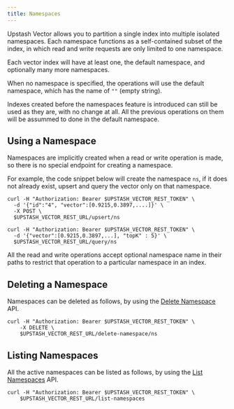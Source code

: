 ```yaml
---
title: Namespaces
---
```


Upstash Vector allows you to partition a single index into multiple isolated namespaces.
Each namespace functions as a self-contained subset of the index, in which read and write
requests are only limited to one namespace.

Each vector index will have at least one, the default namespace, and optionally many more
namespaces.

When no namespace is specified, the operations will use the default namespace, which has
the name of `""` (empty string).

<Note>
    Indexes created before the namespaces feature is introduced can still be used
    as they are, with no change at all. All the previous operations on them will be
    assummed to done in the default namespace.
</Note>

## Using a Namespace

Namespaces are implicitly created when a read or write operation is made, so there
is no special endpoint for creating a namespace.

For example, the code snippet below will create the namespace `ns`, if it does not
already exist, upsert and query the vector only on that namespace.

```shell
curl -H "Authorization: Bearer $UPSTASH_VECTOR_REST_TOKEN" \
  -d '{"id":"4", "vector":[0.9215,0.3897,....]}' \
  -X POST \
  $UPSTASH_VECTOR_REST_URL/upsert/ns

curl -H "Authorization: Bearer $UPSTASH_VECTOR_REST_TOKEN" \
  -d '{"vector":[0.9215,0.3897,...], "topK" : 5}' \
  $UPSTASH_VECTOR_REST_URL/query/ns
```

All the read and write operations accept optional namespace name in their paths to 
restrict that operation to a particular namespace in an index.

## Deleting a Namespace

Namespaces can be deleted as follows, by using the 
[Delete Namespace](../api/endpoints/delete-namespace) API.

```shell
curl -H "Authorization: Bearer $UPSTASH_VECTOR_REST_TOKEN" \
    -X DELETE \
    $UPSTASH_VECTOR_REST_URL/delete-namespace/ns
```

## Listing Namespaces

All the active namespaces can be listed as follows, by using the
[List Namespaces](../api/endpoints/list-namespaces) API.

```shell
curl -H "Authorization: Bearer $UPSTASH_VECTOR_REST_TOKEN" \
    $UPSTASH_VECTOR_REST_URL/list-namespaces
```
